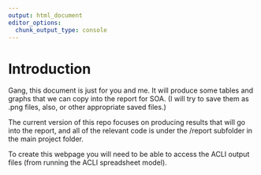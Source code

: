 ```yaml
---
output: html_document
editor_options:
  chunk_output_type: console
---
```


# Introduction

Gang, this document is just for you and me. It will produce some tables and graphs that we can copy into the report for SOA. (I will try to save them as .png files, also, or other appropriate saved files.)

The current version of this repo focuses on producing results that will go into the report, and all of the relevant code is under the /report subfolder in the main project folder.

To create this webpage you will need to be able to access the ACLI output files (from running the ACLI spreadsheet model).


